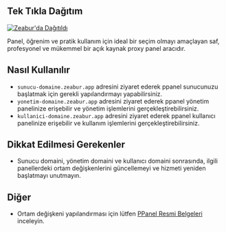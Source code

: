 ## Tek Tıkla Dağıtım

[![Zeabur'da Dağıtıldı](https://zeabur.com/deployed-on-zeabur-dark.svg)](https://zeabur.com?referralCode=PPanelGroup&utm_source=PPanelGroup&utm_campaign=oss)

Panel, öğrenim ve pratik kullanım için ideal bir seçim olmayı amaçlayan saf, profesyonel ve mükemmel bir açık kaynak proxy panel aracıdır.

## Nasıl Kullanılır

- `sunucu-domaine.zeabur.app` adresini ziyaret ederek ppanel sunucunuzu başlatmak için gerekli yapılandırmayı yapabilirsiniz.
- `yonetim-domaine.zeabur.app` adresini ziyaret ederek ppanel yönetim panelinize erişebilir ve yönetim işlemlerini gerçekleştirebilirsiniz.
- `kullanici-domaine.zeabur.app` adresini ziyaret ederek ppanel kullanıcı panelinize erişebilir ve kullanım işlemlerini gerçekleştirebilirsiniz.

## Dikkat Edilmesi Gerekenler

- Sunucu domaini, yönetim domaini ve kullanıcı domaini sonrasında, ilgili panellerdeki ortam değişkenlerini güncellemeyi ve hizmeti yeniden başlatmayı unutmayın.

## Diğer

- Ortam değişkeni yapılandırması için lütfen [PPanel Resmi Belgeleri](https://ppanel.dev/) inceleyin.


<Giscus />
